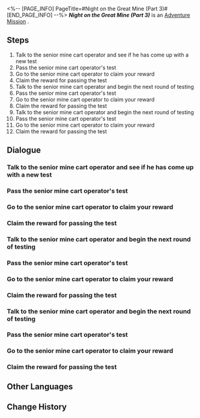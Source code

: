 <%-- [PAGE_INFO]
PageTitle=#Night on the Great Mine (Part 3)#
[END_PAGE_INFO] --%>
{{Stub|Dialogue.}}
{{Mission Infobox
|id            = 2010405
|title         = 
|image         = <!--Mission Night on the Great Mine (Part 3).png-->
|type          = Adventure
|event_name    = 
|chapter       = 
|requirements  = Complete [[Adventure Mission]] ''[[Night on the Great Mine (Part 2)]]'' and wait for the next Daily [[Reset]]
|summary       = With your assistance, the apprentice successfully completed all the puzzles set by the Senior Mine Cart Operator and is ready to graduate.
|characters    = Apprentice Mine Cart Operator; Senior Mine Cart Operator; Trailblazer
|startLocation = [[<!--starting world-->]] - [[<!--starting area-->]]
|world         = <!--starting world-->
|area          = <!--starting area-->
|prev          = Night on the Great Mine (Part 2)
|next          = 
|exp           = 100
|credits       = 5000
|stellarJade   = 30
|other         = {{Card List|Condensed Aether*1}}
}}
'''''Night on the Great Mine (Part 3)''''' is an [[Adventure Mission]]<!--in [world]-->.

==Steps==
# Talk to the senior mine cart operator and see if he has come up with a new test
# Pass the senior mine cart operator's test
# Go to the senior mine cart operator to claim your reward
# Claim the reward for passing the test
# Talk to the senior mine cart operator and begin the next round of testing
# Pass the senior mine cart operator's test
# Go to the senior mine cart operator to claim your reward
# Claim the reward for passing the test
# Talk to the senior mine cart operator and begin the next round of testing
# Pass the senior mine cart operator's test
# Go to the senior mine cart operator to claim your reward
# Claim the reward for passing the test

<!--
==Gameplay Notes==

--><!--
==Trial Character==

-->
==Dialogue==
{{Stub Dialogue}}
===Talk to the senior mine cart operator and see if he has come up with a new test===
{{Mission Description|type=adventure|location=<!--to be added-->|You have become a superstar in the Underworld and have caught the attention of thousands of miners. Throughout Belobog's history, no one else has mastered the art of directing mine carts as quickly as you... Even though you were only supposed to be an assistant instructor.<br />What is a mine cart? Where does it come from? Where should it go? These are the holy trinity of questions that haunt all miners. You are only one step away from uncovering the answer.<br />The answer to this question is embedded deep into the final test that the senior mine cart operator has prepared for you. Let's see what he has in store for you.}}
{{Dialogue Start}}
:{{tx}}
{{Dialogue End}}

===Pass the senior mine cart operator's test===
{{Mission Description|type=adventure|location=<!--to be added-->|update|The senior mine cart operator prepared the Mine Cart Puzzle in front of you. Solve it promptly.}}
{{Dialogue Start}}
:{{tx}}
{{Dialogue End}}

===Go to the senior mine cart operator to claim your reward===
{{Mission Description|type=adventure|location=<!--to be added-->|update|With your ingenuity, you quickly solved the mine cart puzzle set up by the senior mine cart operator.<br />Go ask him what the reward is &mdash; there is usually a reward for this kind of task, isn't there?}}
{{Dialogue Start}}
:{{tx}}
{{Dialogue End}}

===Claim the reward for passing the test===
{{Mission Description|type=adventure|location=<!--to be added-->|update|The senior mine cart operator prepared the rewards for solving the puzzle. Collect them now.}}
{{Dialogue Start}}
:{{tx}}
{{Dialogue End}}

===Talk to the senior mine cart operator and begin the next round of testing===
{{Mission Description|type=adventure|location=<!--to be added-->|update|The senior mine cart operator seems to have prepared a new puzzle. Go and inquire about his preparation}}
{{Dialogue Start}}
:{{tx}}
{{Dialogue End}}

===Pass the senior mine cart operator's test===
{{Mission Description|type=adventure|location=<!--to be added-->|update|The senior mine cart operator prepared the Mine Cart Puzzle in front of you. Solve it promptly.}}
{{Dialogue Start}}
:{{tx}}
{{Dialogue End}}

===Go to the senior mine cart operator to claim your reward===
{{Mission Description|type=adventure|location=<!--to be added-->|update|With your ingenuity, you quickly solve the mine cart puzzle set up by the senior mine cart operator.<br />Go ask him about the reward &mdash; there is usually a reward for this kind of task, isn't there?}}
{{Dialogue Start}}
:{{tx}}
{{Dialogue End}}

===Claim the reward for passing the test===
{{Mission Description|type=adventure|location=<!--to be added-->|update|The senior mine cart operator prepared the rewards for solving the puzzle. Collect them now.}}
{{Dialogue Start}}
:{{tx}}
{{Dialogue End}}

===Talk to the senior mine cart operator and begin the next round of testing===
{{Mission Description|type=adventure|location=<!--to be added-->|update|The senior mine cart operator seems to have prepared a new puzzle. Go and inquire about his preparation}}
{{Dialogue Start}}
:{{tx}}
{{Dialogue End}}

===Pass the senior mine cart operator's test===
{{Mission Description|type=adventure|location=<!--to be added-->|update|The senior mine cart operator prepared the Mine Cart Puzzle in front of you. Solve it promptly.}}
{{Dialogue Start}}
:{{tx}}
{{Dialogue End}}

===Go to the senior mine cart operator to claim your reward===
{{Mission Description|type=adventure|location=<!--to be added-->|update|With your ingenuity, you quickly solve the mine cart puzzle set up by the senior mine cart operator.<br />Go ask him about the reward &mdash; there is usually a reward for this kind of task, isn't there?}}
{{Dialogue Start}}
:{{tx}}
{{Dialogue End}}

===Claim the reward for passing the test===
{{Mission Description|type=adventure|location=<!--to be added-->|update|You have become a superstar in the Underworld and have caught the attention of thousands of miners. Throughout Belobog's history, no one else has mastered the art of directing mine carts as quickly as you... even though you were only an assistant.<br />What is a mine cart? Where does it come from? Where is it going? These are the holy trinity of questions that haunt all mine cart operators, and you are only one step away from uncovering the answer.<br />The rewards for the final test are almost within your grasp. Let's see what that reward is.}}
{{Dialogue Start}}
:{{tx}}
{{Dialogue End}}

==Other Languages==
{{Other Languages
|en   = Night on the Great Mine (Part 3)
|zhs  = 大矿区铁道之夜•其三
|zht  = 大礦區鐵道之夜•其三
|ja   = 大鉱区鉄道の夜・その3
|ko   = 큰 광산구역 철도의 밤•3
|es   = Noche en la mina principal III
|fr   = Soirée dans la Grande mine (partie&nbsp;3)
|ru   = Ночь в Большой шахте III
|th   = ค่ำคืนในโซนเหมืองใหญ่ (3)
|vi   = Đêm Ở Khu Mỏ Khổng Lồ-3
|de   = Nacht in der großen Mine (Teil 3)
|id   = Malam di Great Mine (Bag. 3)
|pt   = Noite na Grande Mina (Parte 3)
}}

==Change History==
{{Change History|1.0}}
